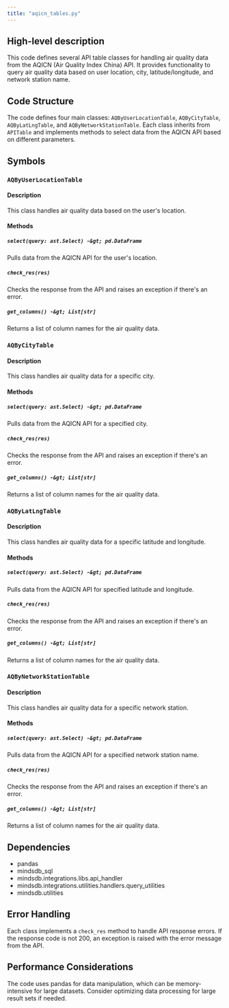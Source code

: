 ```yaml
---
title: "aqicn_tables.py"
---
```


## High-level description
This code defines several API table classes for handling air quality data from the AQICN (Air Quality Index China) API. It provides functionality to query air quality data based on user location, city, latitude/longitude, and network station name.

## Code Structure
The code defines four main classes: `AQByUserLocationTable`, `AQByCityTable`, `AQByLatLngTable`, and `AQByNetworkStationTable`. Each class inherits from `APITable` and implements methods to select data from the AQICN API based on different parameters.

## Symbols

### `AQByUserLocationTable`
#### Description
This class handles air quality data based on the user's location.

#### Methods
##### `select(query: ast.Select) -&gt; pd.DataFrame`
Pulls data from the AQICN API for the user's location.

##### `check_res(res)`
Checks the response from the API and raises an exception if there's an error.

##### `get_columns() -&gt; List[str]`
Returns a list of column names for the air quality data.

### `AQByCityTable`
#### Description
This class handles air quality data for a specific city.

#### Methods
##### `select(query: ast.Select) -&gt; pd.DataFrame`
Pulls data from the AQICN API for a specified city.

##### `check_res(res)`
Checks the response from the API and raises an exception if there's an error.

##### `get_columns() -&gt; List[str]`
Returns a list of column names for the air quality data.

### `AQByLatLngTable`
#### Description
This class handles air quality data for a specific latitude and longitude.

#### Methods
##### `select(query: ast.Select) -&gt; pd.DataFrame`
Pulls data from the AQICN API for specified latitude and longitude.

##### `check_res(res)`
Checks the response from the API and raises an exception if there's an error.

##### `get_columns() -&gt; List[str]`
Returns a list of column names for the air quality data.

### `AQByNetworkStationTable`
#### Description
This class handles air quality data for a specific network station.

#### Methods
##### `select(query: ast.Select) -&gt; pd.DataFrame`
Pulls data from the AQICN API for a specified network station name.

##### `check_res(res)`
Checks the response from the API and raises an exception if there's an error.

##### `get_columns() -&gt; List[str]`
Returns a list of column names for the air quality data.

## Dependencies
- pandas
- mindsdb_sql
- mindsdb.integrations.libs.api_handler
- mindsdb.integrations.utilities.handlers.query_utilities
- mindsdb.utilities

## Error Handling
Each class implements a `check_res` method to handle API response errors. If the response code is not 200, an exception is raised with the error message from the API.

## Performance Considerations
The code uses pandas for data manipulation, which can be memory-intensive for large datasets. Consider optimizing data processing for large result sets if needed.